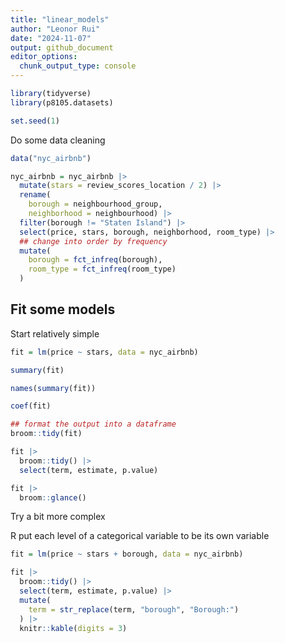 ```yaml
---
title: "linear_models"
author: "Leonor Rui"
date: "2024-11-07"
output: github_document
editor_options: 
  chunk_output_type: console
---
```


```r
library(tidyverse)
library(p8105.datasets)

set.seed(1)

```

Do some data cleaning

```r
data("nyc_airbnb")

nyc_airbnb = nyc_airbnb |>
  mutate(stars = review_scores_location / 2) |>
  rename(
    borough = neighbourhood_group,
    neighborhood = neighbourhood) |>
  filter(borough != "Staten Island") |>
  select(price, stars, borough, neighborhood, room_type) |>
  ## change into order by frequency
  mutate(
    borough = fct_infreq(borough),
    room_type = fct_infreq(room_type)
  )
```

## Fit some models

Start relatively simple

```r
fit = lm(price ~ stars, data = nyc_airbnb)

summary(fit)

names(summary(fit))

coef(fit)

## format the output into a dataframe
broom::tidy(fit)

fit |>
  broom::tidy() |>
  select(term, estimate, p.value)

fit |>
  broom::glance()
```

Try a bit more complex

R put each level of a categorical variable to be its own variable

```r
fit = lm(price ~ stars + borough, data = nyc_airbnb)

fit |>
  broom::tidy() |>
  select(term, estimate, p.value) |>
  mutate(
    term = str_replace(term, "borough", "Borough:")
  ) |>
  knitr::kable(digits = 3)
```







